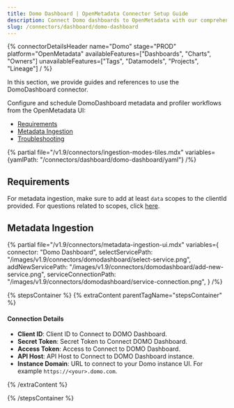```yaml
---
title: Domo Dashboard | OpenMetadata Connector Setup Guide
description: Connect Domo dashboards to OpenMetadata with our comprehensive connector guide. Easy setup, configuration steps, and metadata extraction explained.
slug: /connectors/dashboard/domo-dashboard
---
```





{% connectorDetailsHeader
  name="Domo"
  stage="PROD"
  platform="OpenMetadata"
  availableFeatures=["Dashboards", "Charts", "Owners"]
  unavailableFeatures=["Tags", "Datamodels", "Projects", "Lineage"]
/ %}

In this section, we provide guides and references to use the DomoDashboard connector.

Configure and schedule DomoDashboard metadata and profiler workflows from the OpenMetadata UI:
- [Requirements](#requirements)
- [Metadata Ingestion](#metadata-ingestion)
- [Troubleshooting](/connectors/dashboard/domo-dashboard/troubleshooting)

{% partial file="/v1.9/connectors/ingestion-modes-tiles.mdx" variables={yamlPath: "/connectors/dashboard/domo-dashboard/yaml"} /%}

## Requirements

For metadata ingestion, make sure to add at least `data` scopes to the clientId provided.
For questions related to scopes, click [here](https://developer.domo.com/portal/1845fc11bbe5d-api-authentication).

## Metadata Ingestion

{% partial 
  file="/v1.9/connectors/metadata-ingestion-ui.mdx" 
  variables={
    connector: "Domo Dashboard", 
    selectServicePath: "/images/v1.9/connectors/domodashboard/select-service.png",
    addNewServicePath: "/images/v1.9/connectors/domodashboard/add-new-service.png",
    serviceConnectionPath: "/images/v1.9/connectors/domodashboard/service-connection.png",
} 
/%}

{% stepsContainer %}
{% extraContent parentTagName="stepsContainer" %}

#### Connection Details

- **Client ID**: Client ID to Connect to DOMO Dashboard.
- **Secret Token**: Secret Token to Connect DOMO Dashboard.
- **Access Token**: Access to Connect to DOMO Dashboard.
- **API Host**:  API Host to Connect to DOMO Dashboard instance.
- **Instance Domain**: URL to connect to your Domo instance UI. For example `https://<your>.domo.com`.

{% /extraContent %}

<TestConnection />

<ConfigureIngestion />

<IngestionScheduleAndDeploy />

{% /stepsContainer %}
